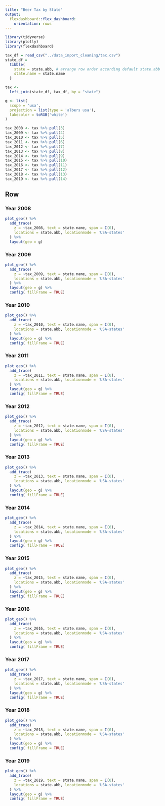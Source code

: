 ```yaml
---
title: "Beer Tax by State"
output: 
  flexdashboard::flex_dashboard:
    orientation: rows
---
```


```r
library(tidyverse)
library(plotly)
library(flexdashboard)
```

```r
tax_df = read_csv("../data_import_cleaning/tax.csv")
state_df = 
  tibble(
    state = state.abb, # arrange row order according default state.abb
    state.name = state.name
  )

tax <- 
  left_join(state_df, tax_df, by = "state")

g <- list(
  scope = 'usa',
  projection = list(type = 'albers usa'),
  lakecolor = toRGB('white')
)

tax_2008 <- tax %>% pull(3)
tax_2009 <- tax %>% pull(4)
tax_2010 <- tax %>% pull(5)
tax_2011 <- tax %>% pull(6)
tax_2012 <- tax %>% pull(7)
tax_2013 <- tax %>% pull(8)
tax_2014 <- tax %>% pull(9)
tax_2015 <- tax %>% pull(10)
tax_2016 <- tax %>% pull(11)
tax_2017 <- tax %>% pull(12)
tax_2018 <- tax %>% pull(13)
tax_2019 <- tax %>% pull(14)
```


Row {.tabset .tabset-fade}
-------------------------------------
### Year 2008
```r
plot_geo() %>%
  add_trace(
    z = ~tax_2008, text = state.name, span = I(0),
    locations = state.abb, locationmode = 'USA-states'
  ) %>%
  layout(geo = g)
```

### Year 2009
```r
plot_geo() %>%
  add_trace(
    z = ~tax_2009, text = state.name, span = I(0),
    locations = state.abb, locationmode = 'USA-states'
  ) %>%
  layout(geo = g) %>%
  config( fillFrame = TRUE)
```

### Year 2010
```r
plot_geo() %>%
  add_trace(
    z = ~tax_2010, text = state.name, span = I(0),
    locations = state.abb, locationmode = 'USA-states'
  ) %>%
  layout(geo = g) %>%
  config( fillFrame = TRUE)
```

### Year 2011
```r
plot_geo() %>%
  add_trace(
    z = ~tax_2011, text = state.name, span = I(0),
    locations = state.abb, locationmode = 'USA-states'
  ) %>%
  layout(geo = g) %>%
  config( fillFrame = TRUE)
```

### Year 2012
```r
plot_geo() %>%
  add_trace(
    z = ~tax_2012, text = state.name, span = I(0),
    locations = state.abb, locationmode = 'USA-states'
  ) %>%
  layout(geo = g) %>%
  config( fillFrame = TRUE)
```

### Year 2013
```r
plot_geo() %>%
  add_trace(
    z = ~tax_2013, text = state.name, span = I(0),
    locations = state.abb, locationmode = 'USA-states'
  ) %>%
  layout(geo = g) %>%
  config( fillFrame = TRUE)
```

### Year 2014
```r
plot_geo() %>%
  add_trace(
    z = ~tax_2014, text = state.name, span = I(0),
    locations = state.abb, locationmode = 'USA-states'
  ) %>%
  layout(geo = g) %>%
  config( fillFrame = TRUE)
```

### Year 2015
```r
plot_geo() %>%
  add_trace(
    z = ~tax_2015, text = state.name, span = I(0),
    locations = state.abb, locationmode = 'USA-states'
  ) %>%
  layout(geo = g) %>%
  config( fillFrame = TRUE)
```

### Year 2016
```r
plot_geo() %>%
  add_trace(
    z = ~tax_2016, text = state.name, span = I(0),
    locations = state.abb, locationmode = 'USA-states'
  ) %>%
  layout(geo = g) %>%
  config( fillFrame = TRUE)
```

### Year 2017
```r
plot_geo() %>%
  add_trace(
    z = ~tax_2017, text = state.name, span = I(0),
    locations = state.abb, locationmode = 'USA-states'
  ) %>%
  layout(geo = g) %>%
  config( fillFrame = TRUE)
```

### Year 2018
```r
plot_geo() %>%
  add_trace(
    z = ~tax_2018, text = state.name, span = I(0),
    locations = state.abb, locationmode = 'USA-states'
  ) %>%
  layout(geo = g) %>%
  config( fillFrame = TRUE)
```

### Year 2019
```r
plot_geo() %>%
  add_trace(
    z = ~tax_2019, text = state.name, span = I(0),
    locations = state.abb, locationmode = 'USA-states'
  ) %>%
  layout(geo = g) %>%
  config( fillFrame = TRUE)
```